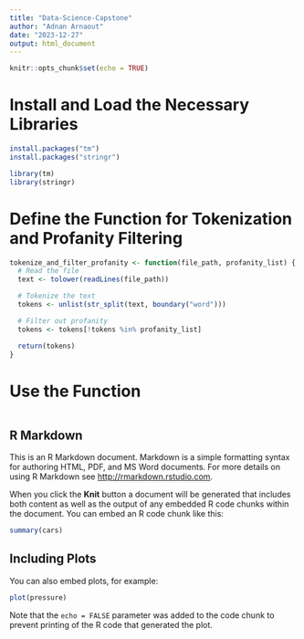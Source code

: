 ```yaml
---
title: "Data-Science-Capstone"
author: "Adnan Arnaout"
date: "2023-12-27"
output: html_document
---
```


```r
knitr::opts_chunk$set(echo = TRUE)
```

# Install and Load the Necessary Libraries
```r
install.packages("tm")
install.packages("stringr")

library(tm)
library(stringr)
```
# Define the Function for Tokenization and Profanity Filtering
```r
tokenize_and_filter_profanity <- function(file_path, profanity_list) {
  # Read the file
  text <- tolower(readLines(file_path))

  # Tokenize the text
  tokens <- unlist(str_split(text, boundary("word")))

  # Filter out profanity
  tokens <- tokens[!tokens %in% profanity_list]

  return(tokens)
}

```

# Use the Function
```r

```


## R Markdown

This is an R Markdown document. Markdown is a simple formatting syntax for authoring HTML, PDF, and MS Word documents. For more details on using R Markdown see <http://rmarkdown.rstudio.com>.

When you click the **Knit** button a document will be generated that includes both content as well as the output of any embedded R code chunks within the document. You can embed an R code chunk like this:

```r
summary(cars)
```

## Including Plots

You can also embed plots, for example:

```r
plot(pressure)
```

Note that the `echo = FALSE` parameter was added to the code chunk to prevent printing of the R code that generated the plot.
